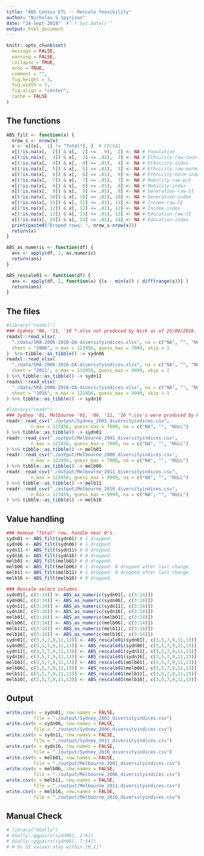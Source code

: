 ```yaml
---
title: "ABS Census ETL -- Rescale feasibility"
author: "Nicholas S Spyrison"
date: "24-Sept-2018"  #"`r Sys.Date()`"
output: html_document
---
```


```r
knitr::opts_chunk$set(
  message = FALSE,
  warning = FALSE,
  collapse = TRUE,
  echo = TRUE,
  comment = "",
  fig.height = 3,
  fig.width = 7,
  fig.align = "center",
  cache = FALSE
)
```

## The functions

```r
ABS_filt <- function(x) {
  nrow_s <- nrow(x)
  x <- x[(x[,  1] != "Total"), ]  # CD/SA1
  x[(!is.na(x[,  2]) & x[,  2] <=   9),  2] <- NA # Population
  x[(!is.na(x[,  3]) & x[,  3] <= .01),  3] <- NA # Ethnicity-raw-count
  x[(!is.na(x[,  4]) & x[,  4] <= .01),  4] <- NA # Ethnicity-index
  x[(!is.na(x[,  5]) & x[,  5] <= .01),  5] <- NA # Ethnicity-raw-normalized
  x[(!is.na(x[,  6]) & x[,  6] <= .01),  6] <- NA # Ethnicity-norm-index
  x[(!is.na(x[,  7]) & x[,  7] <= .01),  7] <- NA # Mobility-raw-pct
  x[(!is.na(x[,  8]) & x[,  8] <= .01),  8] <- NA # Mobility-index
  x[(!is.na(x[,  9]) & x[,  9] <= .01),  9] <- NA # Generation-raw-SI
  x[(!is.na(x[, 10]) & x[, 10] <= .01), 10] <- NA # Generation-index
  x[(!is.na(x[, 11]) & x[, 11] <= .01), 11] <- NA # Income-raw-SI
  x[(!is.na(x[, 12]) & x[, 12] <= .01), 12] <- NA # Income-index
  x[(!is.na(x[, 13]) & x[, 13] <= .01), 13] <- NA # Education-raw-SI
  x[(!is.na(x[, 14]) & x[, 14] <= .01), 14] <- NA # Education-index
  print(paste0("Droped rows: ", nrow_s-nrow(x)))
  return(x)
}

ABS_as_numeric <- function(df) {
  ans <- apply(df, 2, as.numeric)
  return(ans)
}

ABS_rescale01 <- function(df) {
  ans <- apply(df, 2, function(x) {(x - min(x)) / diff(range(x))} )
  return(ans)
}
```

## The files

```r
#library("readxl")
### Sydney '06, '11, '16 *.xlsx not produced by Nick as of 25/09/2018.
readxl::read_xlsx(
  "./data/SMA-2006-2016-DA-diversityindices.xlsx", na = c("NA", "", "NULL"),
  sheet = "2006", n_max = 123456, guess_max = 7000, skip = 1
)  %>% tibble::as_tibble() -> sydn06
readxl::read_xlsx(
  "./data/SMA-2006-2016-DA-diversityindices.xlsx", na = c("NA", "", "NULL"),
  sheet = "2011", n_max = 123456, guess_max = 9999, skip = 1
) %>% tibble::as_tibble() -> sydn11
readxl::read_xlsx(
  "./data/SMA-2006-2016-DA-diversityindices.xlsx", na = c("NA", "", "NULL"),
  sheet = "2016", n_max = 123456, guess_max = 9999, skip = 1
) %>% tibble::as_tibble() -> sydn16

#library("readr")
### Sydney '01, Melbourne '01, '06, '11, '16 *.csv's were produced by Nick.
readr::read_csv("./output/Sydney_2001_diversityindices.csv",
         n_max = 123456, guess_max = 7000, na = c("NA", "", "NULL")
) %>% tibble::as_tibble() -> sydn01
readr::read_csv("./output/Melbourne_2001_diversityindices.csv",
         n_max = 123456, guess_max = 7000, na = c("NA", "", "NULL")
) %>% tibble::as_tibble() -> melb01
readr::read_csv("./output/Melbourne_2006_diversityindices.csv",
         n_max = 123456, guess_max = 7000, na = c("NA", "", "NULL")
) %>% tibble::as_tibble() -> melb06
readr::read_csv("./output/Melbourne_2011_diversityindices.csv",
         n_max = 123456, guess_max = 9999, na = c("NA", "", "NULL")
) %>% tibble::as_tibble() -> melb11
readr::read_csv("./output/Melbourne_2016_diversityindices.csv",
         n_max = 123456, guess_max = 9999, na = c("NA", "", "NULL")
) %>% tibble::as_tibble() -> melb16
```

## Value handling

```r
### Remove "Total" row, handle near 0's.
sydn01 <- ABS_filt(sydn01) # 1 dropped.
sydn06 <- ABS_filt(sydn06) # 1 dropped.
sydn11 <- ABS_filt(sydn11) # 0 dropped.
sydn16 <- ABS_filt(sydn16) # 0 dropped.
melb01 <- ABS_filt(melb01) # 0 dropped.
melb06 <- ABS_filt(melb06) # 1 dropped. 0 dropped after last change.
melb11 <- ABS_filt(melb11) # 1 dropped. 0 dropped after last change.
melb16 <- ABS_filt(melb16) # 0 dropped.

### Rescale select columns. 
sydn01[, c(3:14)] <- ABS_as_numeric(sydn01[, c(3:14)])
sydn06[, c(3:14)] <- ABS_as_numeric(sydn06[, c(3:14)])
sydn11[, c(3:14)] <- ABS_as_numeric(sydn11[, c(3:14)])
sydn16[, c(3:14)] <- ABS_as_numeric(sydn16[, c(3:14)])
melb01[, c(3:14)] <- ABS_as_numeric(melb01[, c(3:14)])
melb06[, c(3:14)] <- ABS_as_numeric(melb06[, c(3:14)])
melb11[, c(3:14)] <- ABS_as_numeric(melb11[, c(3:14)])
melb16[, c(3:14)] <- ABS_as_numeric(melb16[, c(3:14)])
sydn01[, c(3,5,7,9,11,13)] <- ABS_rescale01(sydn01[, c(3,5,7,9,11,13)])
sydn06[, c(3,5,7,9,11,13)] <- ABS_rescale01(sydn06[, c(3,5,7,9,11,13)])
sydn11[, c(3,5,7,9,11,13)] <- ABS_rescale01(sydn11[, c(3,5,7,9,11,13)])
sydn16[, c(3,5,7,9,11,13)] <- ABS_rescale01(sydn16[, c(3,5,7,9,11,13)])
melb01[, c(3,5,7,9,11,13)] <- ABS_rescale01(melb01[, c(3,5,7,9,11,13)])
melb06[, c(3,5,7,9,11,13)] <- ABS_rescale01(melb06[, c(3,5,7,9,11,13)])
melb11[, c(3,5,7,9,11,13)] <- ABS_rescale01(melb11[, c(3,5,7,9,11,13)])
melb16[, c(3,5,7,9,11,13)] <- ABS_rescale01(melb16[, c(3,5,7,9,11,13)])
```

## Output

```r
write.csv(x = sydn01, row.names = FALSE,
          file = "./output/Sydney_2001_diversityindices.csv")
write.csv(x = sydn06, row.names = FALSE,
          file = "./output/Sydney_2006_diversityindices.csv")
write.csv(x = sydn11, row.names = FALSE,
          file = "./output/Sydney_2011_diversityindices.csv")
write.csv(x = sydn16, row.names = FALSE,
          file = "./output/Sydney_2016_diversityindices.csv")
write.csv(x = melb01, row.names = FALSE,
          file = "./output/Melbourne_2001_diversityindices.csv")
write.csv(x = melb06, row.names = FALSE,
          file = "./output/Melbourne_2006_diversityindices.csv")
write.csv(x = melb11, row.names = FALSE,
          file = "./output/Melbourne_2011_diversityindices.csv")
write.csv(x = melb16, row.names = FALSE,
          file = "./output/Melbourne_2016_diversityindices.csv")
```


## Manual Check

```r
# library("GGally")
# GGally::ggpairs(sydn06[, 2:6])
# GGally::ggpairs(sydn06[, 7:14])
# # Do SI values stay within [0,1]?
```
